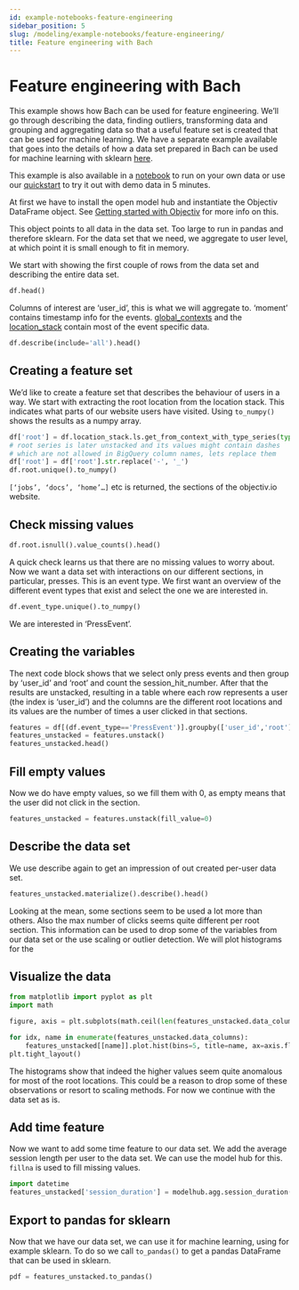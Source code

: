 ```yaml
---
id: example-notebooks-feature-engineering
sidebar_position: 5
slug: /modeling/example-notebooks/feature-engineering/
title: Feature engineering with Bach
---
```


# Feature engineering with Bach

This example shows how Bach can be used for feature engineering. We’ll go through describing the data, finding
outliers, transforming data and grouping and aggregating data so that a useful feature set is created that
can be used for machine learning. We have a separate example available that goes into the details of how a
data set prepared in Bach can be used for machine learning with sklearn
[here](/modeling/example-notebooks/machine-learning.mdx).

This example is also available in a [notebook](https://github.com/objectiv/objectiv-analytics/blob/main/notebooks/feature-engineering.ipynb)
to run on your own data or use our
[quickstart](https://objectiv.io/docs/home/quickstart-guide/) to try it out with demo data in 5 minutes.

At first we have to install the open model hub and instantiate the Objectiv DataFrame object. See
[Getting started with Objectiv](/modeling/example-notebooks/index.mdx#getting-started-with-objectiv) for more info on this.

This object points to all data in the data set. Too large to run in pandas and therefore sklearn. For the
data set that we need, we aggregate to user level, at which point it is small enough to fit in memory.

We start with showing the first couple of rows from the data set and describing the entire data set.

```python
df.head()
```

Columns of interest are ‘user_id’, this is what we will aggregate to. ‘moment’ contains timestamp info for the
events. [global_contexts](/modeling/example-notebooks/open-taxonomy.mdx#global-contexts) and the [location_stack](/modeling/example-notebooks/open-taxonomy.mdx#location-stack) contain most of the event specific data.

```python
df.describe(include='all').head()
```

## Creating a feature set

We’d like to create a feature set that describes the behaviour of users in a way. We start with extracting
the root location from the location stack. This indicates what parts of our website users have visited. Using
`to_numpy()` shows the results as a numpy array.

```python
df['root'] = df.location_stack.ls.get_from_context_with_type_series(type='RootLocationContext', key='id')
# root series is later unstacked and its values might contain dashes
# which are not allowed in BigQuery column names, lets replace them
df['root'] = df['root'].str.replace('-', '_')
df.root.unique().to_numpy()
```

`[‘jobs’, ‘docs’, ‘home’…]` etc is returned, the sections of the objectiv.io website.

## Check missing values

```python
df.root.isnull().value_counts().head()
```

A quick check learns us that there are no missing values to worry about. Now we want a data set with
interactions on our different sections, in particular, presses. This is an event type. We first want an
overview of the different event types that exist and select the one we are interested in.

```python
df.event_type.unique().to_numpy()
```

We are interested in ‘PressEvent’.

## Creating the variables

The next code block shows that we select only press events and then group
by ‘user_id’ and ‘root’ and count the session_hit_number. After that the results are unstacked, resulting in
a table where each row represents a user (the index is ‘user_id’) and the columns are the different root
locations and its values are the number of times a user clicked in that sections.

```python
features = df[(df.event_type=='PressEvent')].groupby(['user_id','root']).session_hit_number.count()
features_unstacked = features.unstack()
features_unstacked.head()
```

## Fill empty values

Now we do have empty values, so we fill them with 0, as empty means that the user did not click in the
section.

```python
features_unstacked = features.unstack(fill_value=0)
```

## Describe the data set

We use describe again to get an impression of out created per-user data set.

```python
features_unstacked.materialize().describe().head()
```

Looking at the mean, some sections seem to be used a lot more than others. Also the max
number of clicks seems quite different per root section. This information can be used to drop some of the
variables from our data set or the use scaling or outlier detection. We will plot histograms for the

## Visualize the data

```python
from matplotlib import pyplot as plt
import math

figure, axis = plt.subplots(math.ceil(len(features_unstacked.data_columns)/4), 4, figsize=(15,10))

for idx, name in enumerate(features_unstacked.data_columns):
    features_unstacked[[name]].plot.hist(bins=5, title=name, ax=axis.flat[idx])
plt.tight_layout()
```

The histograms show that indeed the higher values seem quite anomalous for most of the root locations. This
could be a reason to drop some of these observations or resort to scaling methods. For now we continue with
the data set as is.

## Add time feature

Now we want to add some time feature to our data set. We add the average session length per user to the data
set. We can use the model hub for this. `fillna` is used to fill missing values.

```python
import datetime
features_unstacked['session_duration'] = modelhub.agg.session_duration(df, groupby='user_id').fillna(datetime.timedelta(0))
```

## Export to pandas for sklearn

Now that we have our data set, we can use it for machine learning, using for example sklearn. To do so
we call `to_pandas()` to get a pandas DataFrame that can be used in sklearn.

```python
pdf = features_unstacked.to_pandas()
```
